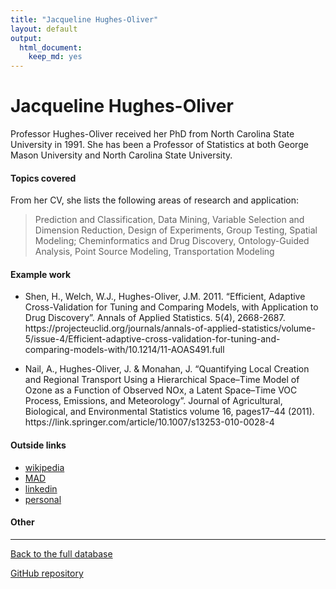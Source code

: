 ```yaml
---
title: "Jacqueline Hughes-Oliver"
layout: default
output:
  html_document:
    keep_md: yes
---
```


# Jacqueline Hughes-Oliver

Professor Hughes-Oliver received her PhD from North Carolina State University in 1991.  She has been a Professor of Statistics at both George Mason University and North Carolina State University.  

#### Topics covered

From her CV, she lists the following areas of research and application:

> Prediction and Classification, Data Mining, Variable Selection and Dimension Reduction, Design of Experiments, Group Testing, Spatial Modeling; Cheminformatics and Drug Discovery, Ontology-Guided Analysis, Point Source Modeling, Transportation Modeling

#### Example work

* Shen, H., Welch, W.J., Hughes-Oliver, J.M. 2011. "Efficient, Adaptive Cross-Validation for Tuning and Comparing Models, with Application to Drug Discovery". Annals of Applied Statistics. 5(4), 2668-2687. https://projecteuclid.org/journals/annals-of-applied-statistics/volume-5/issue-4/Efficient-adaptive-cross-validation-for-tuning-and-comparing-models-with/10.1214/11-AOAS491.full

* Nail, A., Hughes-Oliver, J. & Monahan, J. "Quantifying Local Creation and Regional Transport Using a Hierarchical Space–Time Model of Ozone as a Function of Observed NOx, a Latent Space–Time VOC Process, Emissions, and Meteorology". Journal of Agricultural, Biological, and Environmental Statistics volume 16, pages17–44 (2011). https://link.springer.com/article/10.1007/s13253-010-0028-4


#### Outside links

* [wikipedia](https://en.wikipedia.org/wiki/Jacqueline_Hughes-Oliver)
* [MAD](https://www.mathad.com/profile?hefd2518292543244439498gbdj)
* [linkedin](https://www.linkedin.com/in/jacqueline-jackie-hughes-oliver-b80974/)
* [personal](https://www4.stat.ncsu.edu/~hughesol/)


####  Other


----------------------

[Back to the full database](https://hardin47.github.io/CURV/)

[GitHub repository](https://github.com/hardin47/CURV/)

